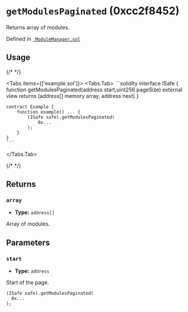 

<LegacyCallout />

# `getModulesPaginated` (0xcc2f8452)



Returns array of modules.




Defined in [` ModuleManager.sol`](https://github.com/safe-global/safe-smart-account/tree/v1.3.0/contracts/base/ModuleManager.sol#L114)


## Usage

{/* <!-- vale off --> */}

<Tabs items={['example.sol']}>
  <Tabs.Tab>
    ```solidity
    interface ISafe {
        function getModulesPaginated(address start,uint256 pageSize) external view returns (address[] memory array, address next)
    }

    contract Example {
        function example() ... {
            (ISafe safe).getModulesPaginated(
                0x...
            );
        }
    }
    ```
  </Tabs.Tab>
</Tabs>

{/* <!-- vale on --> */}

## Returns

### `array`

  - **Type:** `address[]`

  Array of modules.




## Parameters

### `start`

  - **Type:** `address`

  Start of the page.

  ```solidity focus=2
  (ISafe safe).getModulesPaginated(
    0x...
  );
  ```





